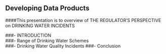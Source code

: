 ## Developing Data Products

####This presentation is to overview of THE REGULATOR'S PERSPECTIVE on DRINKING WATER INCIDENTS

###- INTRODUCTION  
###- Range of Drinking Water Schemes  
###- Drinking Water Quality Incidents
###- Conclusion  